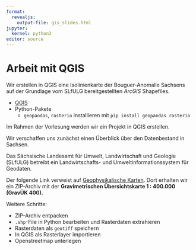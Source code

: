 ```yaml
---
format:
  revealjs:
    output-file: gis_slides.html
jupyter:
  kernel: python3
editor: source
---
```


# Arbeit mit QGIS

::: {.callout-tip title="Lernziel"}
Wir erstellen in QGIS eine Isolinienkarte der Bouguer-Anomalie Sachsens auf der Grundlage vom SLfULG bereitgestellten _ArcGIS_ Shapefiles.
:::

::: {.callout-note title="Voraussetzungen"}
- [QGIS](www.qgis.org)
- Python-Pakete
    - `geopandas`, `rasterio` installieren mit `pip install geopandas rasterio`
:::

Im Rahmen der Vorlesung werden wir ein Projekt in QGIS erstellen.

Wir verschaffen uns zunächst einen Überblick über den Datenbestand in Sachsen.

Das Sächsische Landesamt für Umwelt, Landwirtschaft und Geologie (SLfULG) betreibt ein Landwirtschafts- und Umweltinformationssystem für Geodaten.

Der folgende Link verweist auf [Geophysikalische Karten](https://www.luis.sachsen.de/geologie/geophysikalische-karten.html).
Dort erhalten wir ein ZIP-Archiv mit der __Gravimetrischen Übersichtskarte 1 : 400.000 (GravÜK 400).__

Weitere Schritte:

- ZIP-Archiv entpacken
- `.shp`-File in Python bearbeiten und Rasterdaten extrahieren
- Rasterdaten als `geotiff` speichern
- In QGIS als Rasterlayer importieren
- Openstreetmap unterlegen
